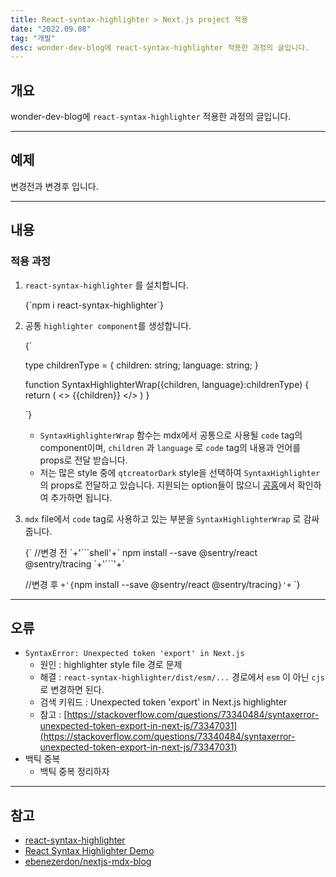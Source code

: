 ```yaml
---
title: React-syntax-highlighter > Next.js project 적용
date: "2022.09.08"
tag: "개발"
desc: wonder-dev-blog에 react-syntax-highlighter 적용한 과정의 글입니다.
---
```

## 개요

wonder-dev-blog에 `react-syntax-highlighter` 적용한 과정의 글입니다.

---

## 예제

변경전과 변경후 입니다.

---

## 내용

### 적용 과정

1. `react-syntax-highlighter` 를 설치합니다.
    
    <SyntaxHighlighterWrap language="shell">
    {`npm i react-syntax-highlighter`}
    </SyntaxHighlighterWrap>
    
2. 공통 `highlighter component`를 생성합니다.
    
    <SyntaxHighlighterWrap language="typescript">
    {`    
    
    type childrenType = {
        children: string;
        language: string;
    }
    
    function SyntaxHighlighterWrap({children, language}:childrenType) {
        return (
            <>
            {<SyntaxHighlighter language={language} style={qtcreatorDark} wrapLongLines>{children}</SyntaxHighlighter>}
            </>
        )
    }
    
    `}
    </SyntaxHighlighterWrap>
    
    - `SyntaxHighlighterWrap` 함수는 mdx에서 공통으로 사용될 `code` tag의 component이며, `children` 과 `language` 로 `code` tag의 내용과 언어를 props로 전달 받습니다.
    - 저는 많은 style 중에 `qtcreatorDark` style을 선택하여 `SyntaxHighlighter` 의 props로 전달하고 있습니다. 지원되는 option들이 많으니 [공홈](https://github.com/react-syntax-highlighter/react-syntax-highlighter)에서 확인하여 추가하면 됩니다.
3. `mdx` file에서 `code` tag로 사용하고 있는 부분을 `SyntaxHighlighterWrap` 로 감싸줍니다.
    
    <SyntaxHighlighterWrap language="markdown">
    {`    
      //변경 전 
      `+'```shell'+`
        npm install --save @sentry/react @sentry/tracing
      `+'```'+`
      
      //변경 후
      <SyntaxHighlighterWrap language="shell">
        `+'{`npm install --save @sentry/react @sentry/tracing`}'+`
      </SyntaxHighlighterWrap>
    `}
    </SyntaxHighlighterWrap>
    

---

## 오류

- `SyntaxError: Unexpected token 'export' in Next.js`
    - 원인 : highlighter style file 경로 문제
    - 해결 : `react-syntax-highlighter/dist/esm/...` 경로에서 `esm` 이 아닌 `cjs` 로 변경하면 된다.
    - 검색 키워드 : Unexpected token 'export' in Next.js highlighter
    - 참고 : [https://stackoverflow.com/questions/73340484/syntaxerror-unexpected-token-export-in-next-js/73347031](https://stackoverflow.com/questions/73340484/syntaxerror-unexpected-token-export-in-next-js/73347031)
- 백틱 중복
    - 백틱 중복 정리하자

---

## 참고

- [react-syntax-highlighter](https://github.com/react-syntax-highlighter/react-syntax-highlighter)
- [React Syntax Highlighter Demo](https://react-syntax-highlighter.github.io/react-syntax-highlighter/demo/)
- [ebenezerdon/nextjs-mdx-blog](https://github.com/ebenezerdon/nextjs-mdx-blog)